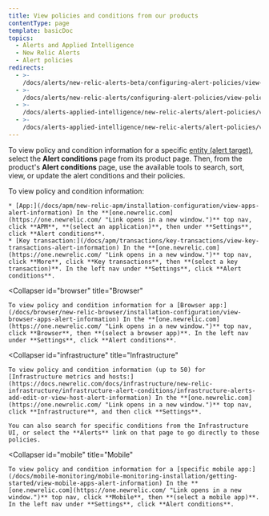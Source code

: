 ```yaml
---
title: View policies and conditions from our products
contentType: page
template: basicDoc
topics:
  - Alerts and Applied Intelligence
  - New Relic Alerts
  - Alert policies
redirects:
  - >-
    /docs/alerts/new-relic-alerts-beta/configuring-alert-policies/view-policy-conditions-new-relic-products/
  - >-
    /docs/alerts/new-relic-alerts/configuring-alert-policies/view-policy-conditions-new-relic-products/
  - >-
    /docs/alerts-applied-intelligence/new-relic-alerts/alert-policies/view-policy-conditions-new-relic-products/
  - >-
    /docs/alerts-applied-intelligence/new-relic-alerts/alert-policies/view-policy-conditions-our-products/
---
```


To view policy and condition information for a specific [entity (alert target)](/docs/using-new-relic/welcome-new-relic/get-started/glossary#entity), select the **Alert conditions** page from its product page. Then, from the product's **Alert conditions** page, use the available tools to search, sort, view, or update the alert conditions and their policies.

<CollapserGroup>
  <Collapser
    id="apm"
    title="APM"
  >
    To view policy and condition information:

    * [App:](/docs/apm/new-relic-apm/installation-configuration/view-apps-alert-information) In the **[one.newrelic.com](https://one.newrelic.com/ "Link opens in a new window.")** top nav, click **APM**, **(select an application)**, then under **Settings**, click **Alert conditions**.
    * [Key transaction:](/docs/apm/transactions/key-transactions/view-key-transactions-alert-information) In the **[one.newrelic.com](https://one.newrelic.com/ "Link opens in a new window.")** top nav, click **More**, click **Key transactions**, then **(select a key transaction)**. In the left nav under **Settings**, click **Alert conditions**.
  </Collapser>

  <Collapser
    id="browser"
    title="Browser"
  >
    To view policy and condition information for a [Browser app:](/docs/browser/new-relic-browser/installation-configuration/view-browser-apps-alert-information) In the **[one.newrelic.com](https://one.newrelic.com/ "Link opens in a new window.")** top nav, click **Browser**, then **(select a browser app)**. In the left nav under **Settings**, click **Alert conditions**.
  </Collapser>

  <Collapser
    id="infrastructure"
    title="Infrastructure"
  >
    To view policy and condition information (up to 50) for [Infrastructure metrics and hosts:](https://docs.newrelic.com/docs/infrastructure/new-relic-infrastructure/infrastructure-alert-conditions/infrastructure-alerts-add-edit-or-view-host-alert-information) In the **[one.newrelic.com](https://one.newrelic.com/ "Link opens in a new window.")** top nav, click **Infrastructure**, and then click **Settings**.

    You can also search for specific conditions from the Infrastructure UI, or select the **Alerts** link on that page to go directly to those policies.
  </Collapser>

  <Collapser
    id="mobile"
    title="Mobile"
  >
    To view policy and condition information for a [specific mobile app:](/docs/mobile-monitoring/mobile-monitoring-installation/getting-started/view-mobile-apps-alert-information) In the **[one.newrelic.com](https://one.newrelic.com/ "Link opens in a new window.")** top nav, click **Mobile**, then **(select a mobile app)**. In the left nav under **Settings**, click **Alert conditions**.
  </Collapser>
</CollapserGroup>
